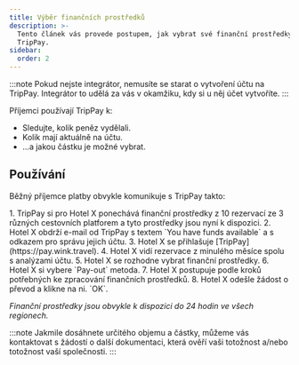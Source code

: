 ```yaml
---
title: Výběr finančních prostředků
description: >-
  Tento článek vás provede postupem, jak vybrat své finanční prostředky z
  TripPay.
sidebar:
  order: 2
---
```


:::note
Pokud nejste integrátor, nemusíte se starat o vytvoření účtu na TripPay. Integrátor to udělá za vás v okamžiku, kdy si u něj účet vytvoříte.
:::

Příjemci používají TripPay k:

* Sledujte, kolik peněz vydělali.
* Kolik mají aktuálně na účtu.
* ...a jakou částku je možné vybrat.

## Používání

Běžný příjemce platby obvykle komunikuje s TripPay takto:

<Steps>
  1. TripPay si pro Hotel X ponechává finanční prostředky z 10 rezervací ze 3 různých cestovních platforem a tyto prostředky jsou nyní k dispozici.
  2. Hotel X obdrží e-mail od TripPay s textem `You have funds available` a s odkazem pro správu jejich účtu.
  3. Hotel X se přihlašuje [TripPay](https://pay.wink.travel).
  4. Hotel X vidí rezervace z minulého měsíce spolu s analýzami účtu.
  5. Hotel X se rozhodne vybrat finanční prostředky.
  6. Hotel X si vybere `Pay-out` metoda.
  7. Hotel X postupuje podle kroků potřebných ke zpracování finančních prostředků.
  8. Hotel X odešle žádost o převod a klikne na ni. `OK`.
</Steps>


*Finanční prostředky jsou obvykle k dispozici do 24 hodin ve všech regionech.*

:::note
Jakmile dosáhnete určitého objemu a částky, můžeme vás kontaktovat s žádostí o další dokumentaci, která ověří vaši totožnost a/nebo totožnost vaší společnosti. :::

